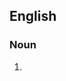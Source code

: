 {{also|Hawaiian|Hawai`ian|Hawaiʻian}}
==English==

===Noun===
{{en-noun}}

# {{alternative spelling of|en|Hawaiian}}